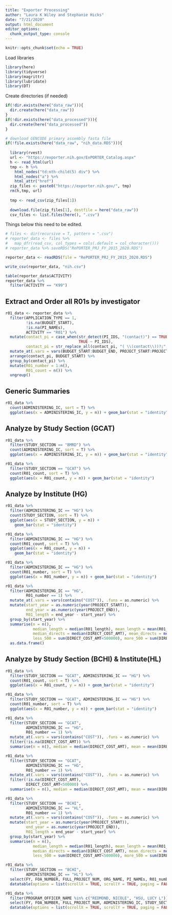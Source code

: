 ```yaml
---
title: "Exporter Processing"
author: "Laura K Wiley and Stephanie Hicks"
date: "7/21/2020"
output: html_document
editor_options: 
  chunk_output_type: console
---
```



```r
knitr::opts_chunk$set(echo = TRUE)
```

Load libraries
```r
library(here)
library(tidyverse)
library(magrittr)
library(lubridate)
library(DT)
```

Create directories (if needed)
```r
if(!dir.exists(here("data_raw"))){
  dir.create(here("data_raw"))
}
if(!dir.exists(here("data_processed"))){
  dir.create(here("data_processed"))
}
```

```r
# download GENCODE primary assembly fasta file
if(!file.exists(here("data_raw", "nih_data.RDS"))){
  
  library(rvest)
  url <- "https://exporter.nih.gov/ExPORTER_Catalog.aspx"
  h <- read_html(url)
  tmp <- h %>%
    html_nodes("td:nth-child(5) div") %>% 
    html_nodes("a") %>% 
    html_attr("href")
  zip_files <- paste0("https://exporter.nih.gov/", tmp)
  rm(h,tmp, url)
  
  tmp <- read_csv(zip_files[1])
  
  download.file(zip_files[1], destfile = here("data_raw"))
  csv_files <- list.files(here(), ".csv")
```


Things below this need to be edited.
```r


# files <- dir(recursive = T, pattern = ".csv")
# reporter_data <- files %>% 
#   map_dfr(read_csv, col_types = cols(.default = col_character()))
# reporter_data %>% saveRDS("RePORTER_PRJ_FY_2015_2020.RDS")

reporter_data <- readRDS(file = "RePORTER_PRJ_FY_2015_2020.RDS")

write_csv(reporter_data, "nih.csv")
```





```r
table(reporter_data$ACTIVITY)
reporter_data %>% 
  filter(ACTIVITY == "K99")
```


## Extract and Order all R01s by investigator

```r
r01_data <- reporter_data %>%
  filter(APPLICATION_TYPE == 1,
         !is.na(BUDGET_START),
         !is.na(PI_NAMEs),
         ACTIVITY == "R01") %>% 
  mutate(contact_pi = case_when(str_detect(PI_IDS, "(contact)") == TRUE ~ str_extract(PI_IDS, "[0-9]+ \\(contact\\);"),
                                TRUE ~ PI_IDS),
         contact_pi = str_replace_all(contact_pi, "( \\(contact\\))?;", "")) %>%
  mutate_at(.vars = vars(BUDGET_START:BUDGET_END, PROJECT_START:PROJECT_END), .funs = mdy) %>% 
  arrange(contact_pi, BUDGET_START) %>% 
  group_by(contact_pi) %>% 
  mutate(R01_number = 1:n(),
         R01_count = n()) %>% 
  ungroup()
```

## Generic Summaries

```r
r01_data %>% 
  count(ADMINISTERING_IC, sort = T) %>% 
  ggplot(aes(x = ADMINISTERING_IC, y = n)) + geom_bar(stat = "identity")
```

## Analyze by Study Section (GCAT)

```r
r01_data %>% 
  filter(STUDY_SECTION == "BMRD") %>% 
  count(ADMINISTERING_IC, sort = T) %>% 
  ggplot(aes(x = ADMINISTERING_IC, y = n)) + geom_bar(stat = "identity")

r01_data %>% 
  filter(STUDY_SECTION == "GCAT") %>% 
  count(R01_count, sort = T) %>% 
  ggplot(aes(x = R01_count, y = n)) + geom_bar(stat = "identity")
```

## Analyze by Institute (HG)

```r
r01_data %>% 
  filter(ADMINISTERING_IC == "HG") %>% 
  count(STUDY_SECTION, sort = T) %>% 
  ggplot(aes(x = STUDY_SECTION, y = n)) + 
    geom_bar(stat = "identity")

r01_data %>% 
  filter(ADMINISTERING_IC == "HG") %>% 
  count(R01_count, sort = T) %>% 
  ggplot(aes(x = R01_count, y = n)) + 
    geom_bar(stat = "identity")

r01_data %>% 
  filter(ADMINISTERING_IC == "HG") %>% 
  count(R01_number, sort = T) %>% 
  ggplot(aes(x = R01_number, y = n)) + geom_bar(stat = "identity")

r01_data %>% 
  filter(ADMINISTERING_IC == "HG",
         R01_number == 1) %>% 
  mutate_at(.vars = vars(contains("COST")), .funs = as.numeric) %>% 
  mutate(start_year = as.numeric(year(PROJECT_START)),
         end_year = as.numeric(year(PROJECT_END)),
         R01_length = end_year - start_year) %>%
  group_by(start_year) %>% 
  summarise(n = n(), 
            median_length = median(R01_length), mean_length = mean(R01_length), min_length = min(R01_length), max_length = max(R01_length),
            median_directs = median(DIRECT_COST_AMT), mean_directs = mean(DIRECT_COST_AMT), min_directs = min(DIRECT_COST_AMT), max_directs = max(DIRECT_COST_AMT),
            less_500 = sum(DIRECT_COST_AMT<500000), more_500 = sum(DIRECT_COST_AMT>=500000)) %>%
  as.data.frame()
```

## Analyze by Study Section (BCHI) & Institute(HL)

```r
r01_data %>% 
  filter(STUDY_SECTION == "GCAT", ADMINISTERING_IC == "HG") %>% 
  count(R01_count, sort = T) %>% 
  ggplot(aes(x = R01_count, y = n)) + geom_bar(stat = "identity")

r01_data %>% 
  filter(STUDY_SECTION == "GCAT", ADMINISTERING_IC == "HG") %>% 
  count(R01_number, sort = T) %>% 
  ggplot(aes(x = R01_number, y = n)) + geom_bar(stat = "identity")

r01_data %>% 
  filter(STUDY_SECTION == "GCAT", 
         ADMINISTERING_IC == "HG",
         R01_number == 1) %>% 
  mutate_at(.vars = vars(contains("COST")), .funs = as.numeric) %>%
  filter(!is.na(DIRECT_COST_AMT)) %>% 
  summarise(n = n(), median = median(DIRECT_COST_AMT), mean = mean(DIRECT_COST_AMT), min = min(DIRECT_COST_AMT), max = max(DIRECT_COST_AMT), less_500 = sum(DIRECT_COST_AMT<500000), more_500 = sum(DIRECT_COST_AMT>=500000))

r01_data %>% 
  filter(STUDY_SECTION == "GCAT", 
         ADMINISTERING_IC == "HG",
         R01_number == 1) %>% 
  mutate_at(.vars = vars(contains("COST")), .funs = as.numeric) %>%
  filter(!is.na(DIRECT_COST_AMT),
         DIRECT_COST_AMT<500000) %>% 
  summarise(n = n(), median = median(DIRECT_COST_AMT), mean = mean(DIRECT_COST_AMT), min = min(DIRECT_COST_AMT), max = max(DIRECT_COST_AMT), less_500 = sum(DIRECT_COST_AMT<500000), more_500 = sum(DIRECT_COST_AMT>=500000))

r01_data %>% 
  filter(STUDY_SECTION == "BCHI", 
         ADMINISTERING_IC == "HL",
         R01_number == 1) %>% 
  mutate_at(.vars = vars(contains("COST")), .funs = as.numeric) %>% 
  mutate(start_year = as.numeric(year(PROJECT_START)),
         end_year = as.numeric(year(PROJECT_END)),
         R01_length = end_year - start_year) %>%
  group_by(start_year) %>% 
  summarise(n = n(), 
            median_length = median(R01_length), mean_length = mean(R01_length), min_length = min(R01_length), max_length = max(R01_length),
            median_directs = median(DIRECT_COST_AMT), mean_directs = mean(DIRECT_COST_AMT), min_directs = min(DIRECT_COST_AMT), max_directs = max(DIRECT_COST_AMT),
            less_500 = sum(DIRECT_COST_AMT<500000), more_500 = sum(DIRECT_COST_AMT>=500000))
```


```r
r01_data %>% 
  filter(STUDY_SECTION == "BCHI", 
         ADMINISTERING_IC == "HL") %>%
  select(FY, FOA_NUMBER, FULL_PROJECT_NUM, ORG_NAME, PI_NAMEs, R01_number, R01_count, PROJECT_TITLE, DIRECT_COST_AMT, PROGRAM_OFFICER_NAME) %>% 
  datatable(options = list(scrollX = TRUE, scrollY = TRUE, paging = FALSE))

r01_data %>% 
  filter(PROGRAM_OFFICER_NAME %in% c("REDMOND, NICOLE", "HSU, LUCY L")) %>% 
  select(FY, FOA_NUMBER, FULL_PROJECT_NUM, ADMINISTERING_IC, STUDY_SECTION, ORG_NAME, PI_NAMEs, R01_number, R01_count, PROJECT_TITLE, DIRECT_COST_AMT, PROGRAM_OFFICER_NAME) %>% View
  datatable(options = list(scrollX = TRUE, scrollY = TRUE, paging = FALSE))
```



